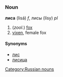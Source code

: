 =={{ru}}==
[[Category:Russian nouns]]
===Noun===
'''лиса''' (lisá) ''f'', лисы (lísy) ''pl''

#(''zool.'') [[fox]]
# [[vixen]], female fox

====Synonyms====
*[[лис]]
*[[лисица]]